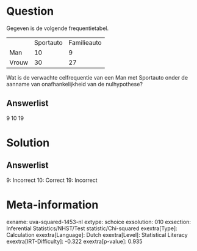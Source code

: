 Question
========

Gegeven is de volgende frequentietabel.

  ------- ----------- -------------
          Sportauto   Familieauto
  Man     10          9
  Vrouw   30          27
  ------- ----------- -------------

Wat is de verwachte celfrequentie van een Man met Sportauto onder de
aanname van onafhankelijkheid van de nulhypothese?

Answerlist
----------

9
10
19

Solution
========

Answerlist
----------

9: Incorrect
10: Correct
19: Incorrect

Meta-information
================
exname: uva-squared-1453-nl
extype: schoice
exsolution: 010
exsection: Inferential Statistics/NHST/Test statistic/Chi-squared
exextra[Type]: Calculation
exextra[Language]: Dutch
exextra[Level]: Statistical Literacy
exextra[IRT-Difficulty]: -0.322
exextra[p-value]: 0.935
